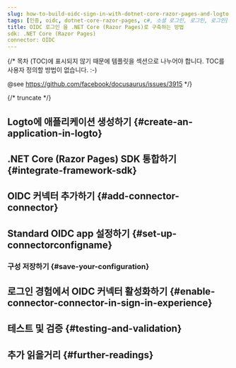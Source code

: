 ```yaml
---
slug: how-to-build-oidc-sign-in-with-dotnet-core-razor-pages-and-logto
tags: [인증, oidc, dotnet-core-razor-pages, c#, 소셜 로그인, 로그인, 로그인]
title: OIDC 로그인 을 .NET Core (Razor Pages)로 구축하는 방법
sdk: .NET Core (Razor Pages)
connector: OIDC
---
```


{/*
  목차 (TOC)에 표시되지 않기 때문에 템플릿을 섹션으로 나누어야 합니다.
  TOC를 사용자 정의할 방법이 없습니다. :-)

  @see https://github.com/facebook/docusaurus/issues/3915
*/}




{/* truncate */}

<Intro connector={connector} sdk=".NET Core (Razor Pages)" link="https://learn.microsoft.com/aspnet/core/razor-pages" />

## Logto에 애플리케이션 생성하기 \{#create-an-application-in-logto}

<CreateApplication type="전통적인 웹" framework=".NET Core (Razor Pages)" />

## .NET Core (Razor Pages) SDK 통합하기 \{#integrate-framework-sdk}

<IntegrateSdk />

## OIDC 커넥터 추가하기 \{#add-connector-connector}

<AddSocialConnector connector={connector} framework=".NET Core (Razor Pages)" />

## Standard OIDC app 설정하기 \{#set-up-connectorconfigname}

<ConnectorGuide />

### 구성 저장하기 \{#save-your-configuration}

<SaveYourConfiguration connector={connector} />

## 로그인 경험에서 OIDC 커넥터 활성화하기 \{#enable-connector-connector-in-sign-in-experience}

<EnableSocialConnector connector={connector} />

## 테스트 및 검증 \{#testing-and-validation}

<TestingAndValidation connector={connector} sdk=".NET Core (Razor Pages)" />

## 추가 읽을거리 \{#further-readings}

<FurtherReadings />